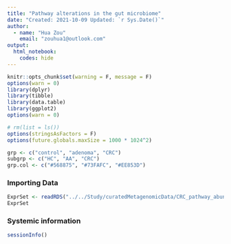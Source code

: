 ```yaml
---
title: "Pathway alterations in the gut microbiome"
date: "Created: 2021-10-09 Updated: `r Sys.Date()`"
author: 
  - name: "Hua Zou"
    email: "zouhua1@outlook.com"
output: 
  html_notebook:
    codes: hide
---
```



```r
knitr::opts_chunk$set(warning = F, message = F)
options(warn = 0)
library(dplyr)
library(tibble)
library(data.table)
library(ggplot2)
options(warn = 0)

# rm(list = ls())
options(stringsAsFactors = F)
options(future.globals.maxSize = 1000 * 1024^2)

grp <- c("control", "adenoma", "CRC")
subgrp <- c("HC", "AA", "CRC")
grp.col <- c("#568875", "#73FAFC", "#EE853D")
```


### Importing Data 
```r
ExprSet <- readRDS("../../Study/curatedMetagenomicData/CRC_pathway_abundance_Origin.RDS")
ExprSet
```


### Systemic information
```r
sessionInfo()
```
